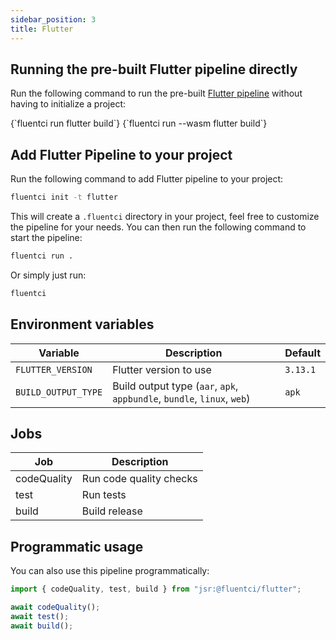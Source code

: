 ```yaml
---
sidebar_position: 3
title: Flutter
---
```


## Running the pre-built Flutter pipeline directly

Run the following command to run the pre-built [Flutter pipeline](https://github.com/fluent-ci-templates/flutter-pipeline) without having to initialize a project:


<Tabs>
  <TabItem value="dagger" label="Dagger">
    <CodeBlock language="bash">
      {`fluentci run flutter build`}
    </CodeBlock>
  </TabItem>
  <TabItem value="wasm" label="Wasm">
    <CodeBlock language="bash">
      {`fluentci run --wasm flutter build`}

</CodeBlock>
</TabItem>
</Tabs>

## Add Flutter Pipeline to your project

Run the following command to add Flutter pipeline to your project:

```bash
fluentci init -t flutter
```

This will create a `.fluentci` directory in your project, feel free to customize the pipeline for your needs.
You can then run the following command to start the pipeline:

```bash
fluentci run .
```

Or simply just run:

```bash
fluentci
```

## Environment variables

| Variable            | Description                                                             | Default  |
| ------------------- | ----------------------------------------------------------------------- | -------- |
| `FLUTTER_VERSION`   | Flutter version to use                                                  | `3.13.1` |
| `BUILD_OUTPUT_TYPE` | Build output type (`aar`, `apk`, `appbundle`, `bundle`, `linux`, `web`) | `apk`    |

## Jobs

| Job         | Description             |
| ----------- | ----------------------- |
| codeQuality | Run code quality checks |
| test        | Run tests               |
| build       | Build release           |

## Programmatic usage

You can also use this pipeline programmatically:

```ts
import { codeQuality, test, build } from "jsr:@fluentci/flutter";

await codeQuality();
await test();
await build();
```
